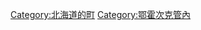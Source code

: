 {{Commonscat|Bihoro, Hokkaido}}
{{Catmore}}

{{DEFAULTSORT:Bihoro}}
[[Category:北海道的町|Category:北海道的町]]
[[Category:鄂霍次克管內|Category:鄂霍次克管內]]